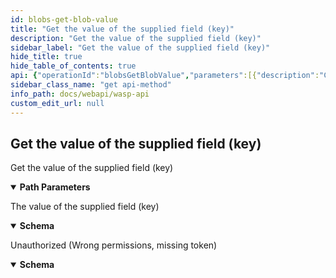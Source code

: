 ```yaml
---
id: blobs-get-blob-value
title: "Get the value of the supplied field (key)"
description: "Get the value of the supplied field (key)"
sidebar_label: "Get the value of the supplied field (key)"
hide_title: true
hide_table_of_contents: true
api: {"operationId":"blobsGetBlobValue","parameters":[{"description":"ChainID (Bech32)","in":"path","name":"chainID","required":true,"schema":{"format":"string","type":"string"}},{"description":"BlobHash (Hex)","in":"path","name":"blobHash","required":true,"schema":{"format":"string","type":"string"}},{"description":"FieldKey (String)","in":"path","name":"fieldKey","required":true,"schema":{"format":"string","type":"string"}}],"responses":{"200":{"content":{"application/json":{"schema":{"example":{"valueData":"valueData"},"properties":{"valueData":{"description":"The blob data (Hex)","format":"string","type":"string","xml":{"name":"ValueData"}}},"required":["valueData"],"type":"object","xml":{"name":"BlobValueResponse"}}}},"description":"The value of the supplied field (key)"},"401":{"content":{"application/json":{"schema":{"properties":{"error":{"format":"string","type":"string","xml":{"name":"Error"}},"missingPermission":{"format":"string","type":"string","xml":{"name":"MissingPermission"}}},"required":["error","missingPermission"],"type":"object","xml":{"name":"ValidationError"}}}},"description":"Unauthorized (Wrong permissions, missing token)"}},"security":[{"Authorization":[]}],"tags":["corecontracts"],"description":"Get the value of the supplied field (key)","method":"get","path":"/chains/{chainID}/core/blobs/{blobHash}/data/{fieldKey}","servers":[{"url":"/"}],"securitySchemes":{"Authorization":{"description":"JWT Token","in":"header","name":"Authorization","type":"apiKey"}},"info":{"description":"REST API for the Wasp node","title":"Wasp API","version":"0"},"postman":{"name":"Get the value of the supplied field (key)","description":{"type":"text/plain"},"url":{"path":["chains",":chainID","core","blobs",":blobHash","data",":fieldKey"],"host":["{{baseUrl}}"],"query":[],"variable":[{"disabled":false,"description":{"content":"(Required) ChainID (Bech32)","type":"text/plain"},"type":"any","value":"","key":"chainID"},{"disabled":false,"description":{"content":"(Required) BlobHash (Hex)","type":"text/plain"},"type":"any","value":"","key":"blobHash"},{"disabled":false,"description":{"content":"(Required) FieldKey (String)","type":"text/plain"},"type":"any","value":"","key":"fieldKey"}]},"header":[{"key":"Accept","value":"application/json"}],"method":"GET","auth":{"type":"apikey","apikey":[{"type":"any","value":"Authorization","key":"key"},{"type":"any","value":"<API Key>","key":"value"},{"type":"any","value":"header","key":"in"}]}}}
sidebar_class_name: "get api-method"
info_path: docs/webapi/wasp-api
custom_edit_url: null
---
```



## Get the value of the supplied field (key)



Get the value of the supplied field (key)

<details style={{"marginBottom":"1rem"}} data-collapsed={false} open={true}><summary style={{}}><strong>Path Parameters</strong></summary><div><ul><ParamsItem className={"paramsItem"} param={{"description":"ChainID (Bech32)","in":"path","name":"chainID","required":true,"schema":{"format":"string","type":"string"}}}></ParamsItem><ParamsItem className={"paramsItem"} param={{"description":"BlobHash (Hex)","in":"path","name":"blobHash","required":true,"schema":{"format":"string","type":"string"}}}></ParamsItem><ParamsItem className={"paramsItem"} param={{"description":"FieldKey (String)","in":"path","name":"fieldKey","required":true,"schema":{"format":"string","type":"string"}}}></ParamsItem></ul></div></details><div><ApiTabs><TabItem label={"200"} value={"200"}><div>

The value of the supplied field (key)

</div><div><MimeTabs schemaType={"response"}><TabItem label={"application/json"} value={"application/json"}><SchemaTabs><TabItem label={"Schema"} value={"Schema"}><details style={{}} data-collapsed={false} open={true}><summary style={{"textAlign":"left"}}><strong>Schema</strong></summary><div style={{"textAlign":"left","marginLeft":"1rem"}}></div><ul style={{"marginLeft":"1rem"}}><SchemaItem collapsible={false} name={"valueData"} required={false} schemaName={"string"} qualifierMessage={undefined} schema={{"description":"The blob data (Hex)","format":"string","type":"string","xml":{"name":"ValueData"}}}></SchemaItem></ul></details></TabItem><TabItem label={"Example (from schema)"} value={"Example (from schema)"}><ResponseSamples responseExample={"{\n  \"valueData\": \"valueData\"\n}"} language={"json"}></ResponseSamples></TabItem></SchemaTabs></TabItem></MimeTabs></div></TabItem><TabItem label={"401"} value={"401"}><div>

Unauthorized (Wrong permissions, missing token)

</div><div><MimeTabs schemaType={"response"}><TabItem label={"application/json"} value={"application/json"}><SchemaTabs><TabItem label={"Schema"} value={"Schema"}><details style={{}} data-collapsed={false} open={true}><summary style={{"textAlign":"left"}}><strong>Schema</strong></summary><div style={{"textAlign":"left","marginLeft":"1rem"}}></div><ul style={{"marginLeft":"1rem"}}><SchemaItem collapsible={false} name={"error"} required={false} schemaName={"string"} qualifierMessage={undefined} schema={{"format":"string","type":"string","xml":{"name":"Error"}}}></SchemaItem><SchemaItem collapsible={false} name={"missingPermission"} required={false} schemaName={"string"} qualifierMessage={undefined} schema={{"format":"string","type":"string","xml":{"name":"MissingPermission"}}}></SchemaItem></ul></details></TabItem><TabItem label={"Example (from schema)"} value={"Example (from schema)"}><ResponseSamples responseExample={"{\n  \"error\": \"string\",\n  \"missingPermission\": \"string\"\n}"} language={"json"}></ResponseSamples></TabItem></SchemaTabs></TabItem></MimeTabs></div></TabItem></ApiTabs></div>
      